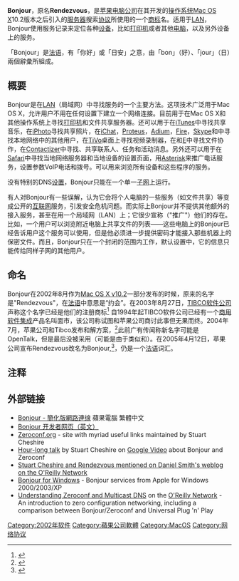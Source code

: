 {{not|卓悅控股}}
{{noteTA
|G1=IT
}}
{{Infobox_Software| name = Bonjour
|screenshot = 
|logo = 
|caption = 
|developer = [[苹果电脑公司|苹果电脑公司]]
|latest release version = 878.260.1
|latest release date = {{Release date and age|2019|08|23}}
|latest preview version =
|latest preview date =
|operating system = [[Mac_OS_X|Mac OS X]], [[Microsoft_Windows|Windows]]
|genre = {{tsl|en|Zeroconf}}
|license = [[專有軟件|專有軟件]]，部份使用[[Apache_License|Apache License]] 2.0
|website = http://developer.apple.com/bonjour
}}

'''Bonjour'''，原名'''Rendezvous'''，是[[苹果电脑公司|苹果电脑公司]]在其开发的[[操作系统|操作系统]][[Mac_OS_X|Mac OS X]]10.2版本之后引入的[[服务器|服务器]]搜索[[协议|协议]]所使用的一个[[商标|商标]]名。适用于[[LAN|LAN]]， Bonjour使用{{tsl|en|mDNS|多点传送域名系统}}服务记录来定位各种[[设备|设备]]，比如[[打印机|打印机]]或者其他[[电脑|电脑]]，以及另外设备上的服务。

「Bonjour」是[[法语|法语]]，有「你好」或「日安」之意，由「bon」（好）、「jour」（日）兩個辭彙所組成。

== 概要 ==
Bonjour是在[[LAN|LAN]]（局域网）中寻找服务的一个主要方法。这项技术广泛用于Mac OS X，允许用户不用在任何设置下建立一个网络连接。目前用于在Mac OS X和其他操作系统上寻找[[打印机|打印机]]和文件共享服务器。还可以用于在[[iTunes|iTunes]]中寻找共享音乐，在[[iPhoto|iPhoto]]寻找共享照片，在[[iChat|iChat]]，[[Proteus|Proteus]]，[[Adium|Adium]]，[[Fire|Fire]]，[[Skype|Skype]]和{{tsl|en|Gizmo Project}}中寻找本地网络中的其他用户，在[[TiVo|TiVo]]桌面上寻找视频录制器，在{{tsl|en|SubEthaEdit}}和[[E|E]]中寻找文件协作，在[[Contactizer|Contactizer]]中寻找、共享联系人、任务和活动消息。另外还可以用于在[[Safari|Safari]]中寻找当地网络服务器和当地设备的设置页面，用[[Asterisk|Asterisk]]来推广电话服务，设置参数VoIP电话和拨号。{{tsl|en|Bonjour_(software)#Bonjour_Browser|Bonjour Browser}}可以用来浏览所有设备和这些程序的服务。

没有特别的DNS[[设置|设置]]，Bonjour只能在一个单一[[子网|子网]]上运行。

有人对Bonjour有一些误解，认为它会将个人电脑的一些服务（如文件共享）等变成公开的[[互联网|互联网]]服务，引发安全危机问题。而实际上Bonjour并不提供其他额外的接入服务，甚至在用一个局域网（LAN）上；它很少宣称（"推广"）他们的存在。比如，一个用户可以浏览附近电脑上共享文件的列表——这些电脑上的Bonjour已经告诉用户这个服务可以使用，但是他必须进一步提供密码才能接入那些机器上的保密文件。而且，Bonjour只在一个封闭的范围内工作，默认设置中，它的信息只能传给同样子网的其他用户。

== 命名 ==
Bonjour在2002年8月作为[[Mac_OS_X#Mac_OS_X_10.2_Jaguar|Mac OS X v10.2]]一部分发布的时候，原来的名字是"Rendezvous"，在[[法语|法语]]中意思是“约会”。在2003年8月27日，[[TIBCO软件公司|TIBCO软件公司]]声称这个名字已经是他们的注册商标<ref name="tibco-pr">{{cite press release
|url=http://www.tibco.com/company/news/releases/press580.jsp
|title=TIBCO Software Inc. Sues Apple Computer, Inc. for Trademark Infringement
|publisher=[[TIBCO软件公司|TIBCO软件公司]]
|date=2003-08-27
|accessdate=2006-10-11
|deadurl=yes
|archiveurl=https://web.archive.org/web/20061110200936/http://www.tibco.com/company/news/releases/press580.jsp
|archivedate=2006-11-10
}}</ref>  自1994年起TIBCO软件公司已经有一个[[企业应用集成|商用软件集成]]产品名叫{{tsl|en|TIBCO Rendezvous}}面市，该公司称试图和苹果公司商讨此事但无果而终。2004年7月，苹果公司和Tibco发布和解方案，<ref name="settlement-appleinsider">{{cite news
|url=http://www.eweek.com/article2/0,1759,1626397,00.asp
|title=Apple Settles TIBCO Suit, Renames Rendezvous
|date=2004-07-22
|accessdate=2006-10-11
|publisher={{tsl|en|eWeek}}
|author=Daniel Drew Turner
}}</ref>此前广有传闻称新名字可能是OpenTalk，但是最后没被采用（可能是由于类似{{tsl|en|LocalTalk}}和{{tsl|en|Apple Open Collaboration Environment|PowerTalk}}）。在2005年4月12日，苹果公司宣布Rendezvous改名为Bonjour,<ref name="rename-applelists">{{cite web 
 |url=http://lists.apple.com/archives/rendezvous-dev/2005/Apr/msg00001.html 
 |title=Rendezvous is changing to... 
 |author=Marc Krochmal 
 |date=2005-04-12 
 |accessdate=2006-10-11 
 |work=rendezvous-dev mailing list 
 |publisher=Apple Computer 
 |deadurl=yes 
 |archiveurl=https://web.archive.org/web/20070319123608/http://lists.apple.com/archives/rendezvous-dev/2005/Apr/msg00001.html 
 |archivedate=2007-03-19 
 }}</ref>，仍是一个[[法语|法语]]词汇。

== 注释 ==
{{reflist|1}}

== 外部链接 ==
* [https://web.archive.org/web/20061209232321/http://www.apple.com.tw/macosx/features/bonjour/ Bonjour - 簡化版網路連缐] 蘋果電腦 繁體中文
* [https://support.apple.com/bonjour Bonjour 开发者网页（英文）]{{Wayback|url=https://support.apple.com/bonjour |date=20190804123709 }}
* [http://zeroconf.org Zeroconf.org]{{Wayback|url=http://zeroconf.org/ |date=20200815093307 }} - site with myriad useful links maintained by Stuart Cheshire
* [http://video.google.com/videoplay?docid=-7398680103951126462 Hour-long talk]{{Wayback|url=http://video.google.com/videoplay?docid=-7398680103951126462 |date=20061103032524 }} by Stuart Cheshire on [[Google_Video|Google Video]] about Bonjour and Zeroconf
* [https://web.archive.org/web/20040624050813/http://www.oreillynet.com/pub/wlg/3137 Stuart Cheshire and Rendezvous mentioned on Daniel Smith's weblog on the O'Reilly Network]
* [http://www.apple.com/support/downloads/bonjourforwindows.html Bonjour for Windows]{{Wayback|url=http://www.apple.com/support/downloads/bonjourforwindows.html |date=20061210095300 }} - Bonjour services from Apple for Windows 2000/2003/XP
* [http://www.oreillynet.com/pub/a/wireless/2002/12/20/zeroconf.html Understanding Zeroconf and Multicast DNS]{{Wayback|url=http://www.oreillynet.com/pub/a/wireless/2002/12/20/zeroconf.html |date=20070124130921 }} on the [[O'Reilly|O'Reilly Network]] - An introduction to zero configuration networking, including a comparison between Bonjour/Zeroconf and Universal Plug 'n' Play

{{Mac OS X}}
{{Apple software on Windows}}

[[Category:2002年软件|Category:2002年软件]]
[[Category:蘋果公司軟體|Category:蘋果公司軟體]]
[[Category:MacOS|Category:MacOS]]
[[Category:网络协议|Category:网络协议]]